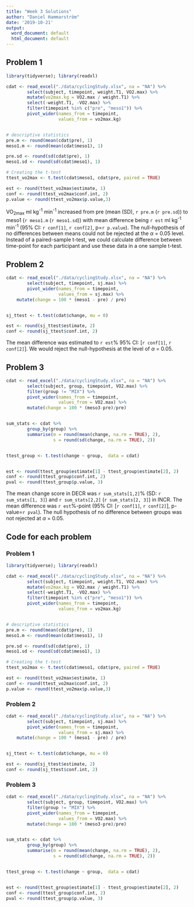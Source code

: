 ```yaml
---
title: "Week 3 Solutions"
author: "Daniel Hammarström"
date: '2019-10-21'
output:
  word_document: default
  html_document: default
---
```


## Problem 1

```r
library(tidyverse); library(readxl)

cdat <- read_excel("./data/cyclingStudy.xlsx", na = "NA") %>%
        select(subject, timepoint, weight.T1, VO2.max) %>%
        mutate(vo2max.kg = VO2.max / weight.T1) %>%
        select(-weight.T1, -VO2.max) %>%
        filter(timepoint %in% c("pre", "meso1")) %>%
        pivot_wider(names_from = timepoint, 
                    values_from = vo2max.kg) 


# descriptive statistics
pre.m <- round(mean(cdat$pre), 1)
meso1.m <- round(mean(cdat$meso1), 1)

pre.sd <- round(sd(cdat$pre), 1)
meso1.sd <- round(sd(cdat$meso1), 1)

# Creating the t-test
ttest_vo2max <- t.test(cdat$meso1, cdat$pre, paired = TRUE)

est <- round(ttest_vo2max$estimate, 1)
conf <- round(ttest_vo2max$conf.int, 2)
p.value <- round(ttest_vo2max$p.value,3)


```

VO~2max~ ml kg^-1^ min^-1^ increased from pre (mean (SD), `r pre.m` (`r pre.sd`)) to meso1 (`r meso1.m` (`r meso1.sd`)) with mean difference being `r est` ml kg^-1^ min^-1^ (95% CI: `r conf[1]`, `r conf[2]`, p=`r p.value`). The null-hypothesis of no differences between means could not be rejected at the $\alpha$ = 0.05 level. Instead of a paired-sample t-test, we could calculate difference between time-point for each participant and use these data in a one sample t-test. 


## Problem 2
```r


cdat <- read_excel("./data/cyclingStudy.xlsx", na = "NA") %>%
        select(subject, timepoint, sj.max) %>%
        pivot_wider(names_from = timepoint, 
                    values_from = sj.max) %>%
    mutate(change = 100 * (meso1 - pre) / pre) 


sj_ttest <- t.test(cdat$change, mu = 0)

est <- round(sj_ttest$estimate, 2)
conf <- round(sj_ttest$conf.int, 2)
```

The mean difference was estimated to `r est`% 95% CI: [`r conf[1]`, `r conf[2]`]. We would reject the null-hypothesis at the level of $\alpha$ = 0.05. 

## Problem 3

```r

cdat <- read_excel("./data/cyclingStudy.xlsx", na = "NA") %>%
        select(subject, group, timepoint, VO2.max) %>%
        filter(group != "MIX") %>%
        pivot_wider(names_from = timepoint, 
                    values_from = VO2.max) %>%
        mutate(change = 100 * (meso3-pre)/pre) 


sum_stats <- cdat %>%
        group_by(group) %>%
        summarise(m = round(mean(change, na.rm = TRUE), 2),
                  s = round(sd(change, na.rm = TRUE), 2)) 


ttest_group <- t.test(change ~ group,  data = cdat)


est <- round(ttest_group$estimate[1] - ttest_group$estimate[2], 2)
conf <- round(ttest_group$conf.int, 2)
pval <- round(ttest_group$p.value, 3)

```

The mean change score in DECR was `r sum_stats[1,2]`% (SD: `r sum_stats[1, 3]`) and `r sum_stats[2,2]` (`r sum_stats[2, 3]`) in INCR. The mean difference was `r est`%-point (95% CI: [`r conf[1]`, `r conf[2]`], p-value=`r pval`). The null hypothesis of no difference between groups was not rejected at $\alpha$ = 0.05.

## Code for each problem

### Problem 1

```r
library(tidyverse); library(readxl)

cdat <- read_excel("./data/cyclingStudy.xlsx", na = "NA") %>%
        select(subject, timepoint, weight.T1, VO2.max) %>%
        mutate(vo2max.kg = VO2.max / weight.T1) %>%
        select(-weight.T1, -VO2.max) %>%
        filter(timepoint %in% c("pre", "meso1")) %>%
        pivot_wider(names_from = timepoint, 
                    values_from = vo2max.kg) 


# descriptive statistics
pre.m <- round(mean(cdat$pre), 1)
meso1.m <- round(mean(cdat$meso1), 1)

pre.sd <- round(sd(cdat$pre), 1)
meso1.sd <- round(sd(cdat$meso1), 1)

# Creating the t-test
ttest_vo2max <- t.test(cdat$meso1, cdat$pre, paired = TRUE)

est <- round(ttest_vo2max$estimate, 1)
conf <- round(ttest_vo2max$conf.int, 2)
p.value <- round(ttest_vo2max$p.value,3)


```

### Problem 2

```r


cdat <- read_excel("./data/cyclingStudy.xlsx", na = "NA") %>%
        select(subject, timepoint, sj.max) %>%
        pivot_wider(names_from = timepoint, 
                    values_from = sj.max) %>%
    mutate(change = 100 * (meso1 - pre) / pre) 


sj_ttest <- t.test(cdat$change, mu = 0)

est <- round(sj_ttest$estimate, 2)
conf <- round(sj_ttest$conf.int, 2)
```

### Problem 3

```r

cdat <- read_excel("./data/cyclingStudy.xlsx", na = "NA") %>%
        select(subject, group, timepoint, VO2.max) %>%
        filter(group != "MIX") %>%
        pivot_wider(names_from = timepoint, 
                    values_from = VO2.max) %>%
        mutate(change = 100 * (meso3-pre)/pre) 


sum_stats <- cdat %>%
        group_by(group) %>%
        summarise(m = round(mean(change, na.rm = TRUE), 2),
                  s = round(sd(change, na.rm = TRUE), 2)) 


ttest_group <- t.test(change ~ group,  data = cdat)


est <- round(ttest_group$estimate[1] - ttest_group$estimate[2], 2)
conf <- round(ttest_group$conf.int, 2)
pval <- round(ttest_group$p.value, 3)

```



